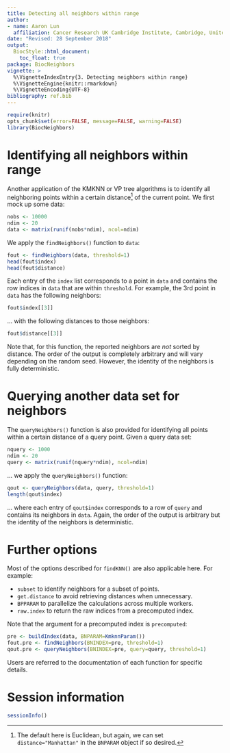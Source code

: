 ```yaml
---
title: Detecting all neighbors within range
author: 
- name: Aaron Lun
  affiliation: Cancer Research UK Cambridge Institute, Cambridge, United Kingdom
date: "Revised: 28 September 2018"
output:
  BiocStyle::html_document:
    toc_float: true
package: BiocNeighbors 
vignette: >
  %\VignetteIndexEntry{3. Detecting neighbors within range}
  %\VignetteEngine{knitr::rmarkdown}
  %\VignetteEncoding{UTF-8}    
bibliography: ref.bib  
---
```


```r
require(knitr)
opts_chunk$set(error=FALSE, message=FALSE, warning=FALSE)
library(BiocNeighbors)
```

# Identifying all neighbors within range

Another application of the KMKNN or VP tree algorithms is to identify all neighboring points within a certain distance^[The default here is Euclidean, but again, we can set `distance="Manhattan"` in the `BNPARAM` object if so desired.] of the current point.
We first mock up some data:

```r
nobs <- 10000
ndim <- 20
data <- matrix(runif(nobs*ndim), ncol=ndim)
```

We apply the `findNeighbors()` function to `data`:

```r
fout <- findNeighbors(data, threshold=1)
head(fout$index)
head(fout$distance)
```

Each entry of the `index` list corresponds to a point in `data` and contains the row indices in `data` that are within `threshold`.
For example, the 3rd point in `data` has the following neighbors:

```r
fout$index[[3]]
```

... with the following distances to those neighbors:

```r
fout$distance[[3]]
```

Note that, for this function, the reported neighbors are _not_ sorted by distance.
The order of the output is completely arbitrary and will vary depending on the random seed.
However, the identity of the neighbors is fully deterministic.

# Querying another data set for neighbors 

The `queryNeighbors()` function is also provided for identifying all points within a certain distance of a query point.
Given a query data set:

```r
nquery <- 1000
ndim <- 20
query <- matrix(runif(nquery*ndim), ncol=ndim)
```

... we apply the `queryNeighbors()` function:

```r
qout <- queryNeighbors(data, query, threshold=1)
length(qout$index)
```

... where each entry of `qout$index` corresponds to a row of `query` and contains its neighbors in `data`.
Again, the order of the output is arbitrary but the identity of the neighbors is deterministic.

# Further options

Most of the options described for `findKNN()` are also applicable here.
For example:

- `subset` to identify neighbors for a subset of points.
- `get.distance` to avoid retrieving distances when unnecessary.
- `BPPARAM` to parallelize the calculations across multiple workers.
- `raw.index` to return the raw indices from a precomputed index.

Note that the argument for a precomputed index is `precomputed`:

```r
pre <- buildIndex(data, BNPARAM=KmknnParam())
fout.pre <- findNeighbors(BNINDEX=pre, threshold=1)
qout.pre <- queryNeighbors(BNINDEX=pre, query=query, threshold=1)
```

Users are referred to the documentation of each function for specific details.

# Session information

```r
sessionInfo()
```

